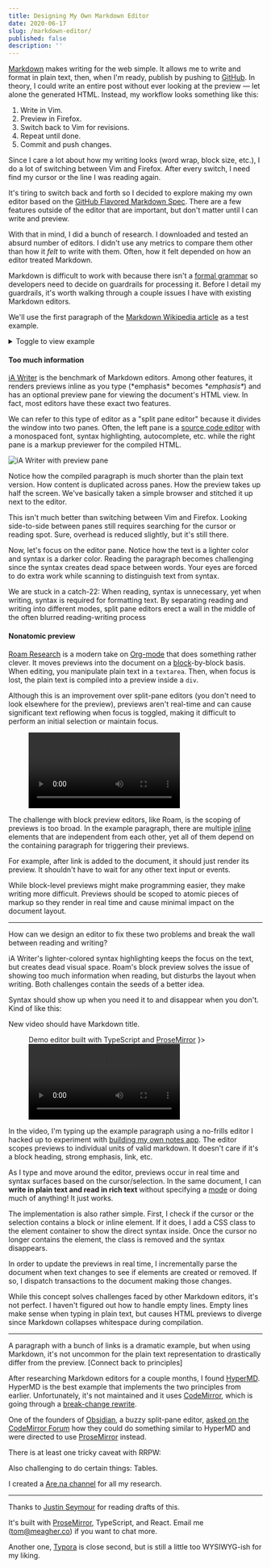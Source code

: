 ```yaml
---
title: Designing My Own Markdown Editor
date: 2020-06-17
slug: /markdown-editor/
published: false
description: ''
---
```


[Markdown](https://en.wikipedia.org/wiki/Markdown) makes writing for the web simple. It allows me to write and format in plain text, then, when I'm ready, publish by pushing to [GitHub](https://github.com/tmm/www). In theory, I could write an entire post without ever looking at the preview — let alone the generated HTML. Instead, my workflow looks something like this:

1. Write in Vim.
2. Preview in Firefox.
3. Switch back to Vim for revisions.
4. Repeat until done.
5. Commit and push changes.

Since I care a lot about how my writing looks (word wrap, block size, etc.), I do a lot of switching between Vim and Firefox. After every switch, I need find my cursor or the line I was reading again.

It's tiring to switch back and forth so I decided to explore making my own editor based on the [GitHub Flavored Markdown Spec](https://github.github.com/gfm). There are a few features outside of the editor that are important, but don't matter until I can write and preview.

With that in mind, I did a bunch of research. I downloaded and tested an absurd number of editors. I didn't use any metrics to compare them other than how it *felt* to write with them. Often, how it felt depended on how an editor treated Markdown.

Markdown is difficult to work with because there isn't a [formal grammar](https://roopc.net/posts/2014/markdown-cfg/) so developers need to decide on guardrails for processing it. Before I detail my guardrails, it's worth walking through a couple issues I have with existing Markdown editors.

We'll use the first paragraph of the [Markdown Wikipedia article](https://en.wikipedia.org/wiki/Markdown) as a test example.


<details>
  <summary>Toggle to view example</summary>

```markdown
**Markdown** is a [lightweight markup language](https://en.wikipedia.org/wiki/Lightweight_markup_language) with plain-text-formatting syntax, created in 2004 by [John Gruber](https://en.wikipedia.org/wiki/John_Gruber) with [Aaron Swartz](https://en.wikipedia.org/wiki/Aaron_Swartz). Markdown is often used to format [readme files](https://en.wikipedia.org/wiki/README), for writing messages in online discussion forums, and to create [rich text](https://en.wikipedia.org/wiki/Formatted_text) using a [plain text](https://en.wikipedia.org/wiki/Plain_text) [editor](https://en.wikipedia.org/wiki/Text_editor).
```
</details>

#### Too much information

[iA Writer](https://ia.net/writer) is the benchmark of Markdown editors. Among other features, it renders previews inline as you type (\*emphasis\* becomes _\*emphasis\*_) and has an optional preview pane for viewing the document's HTML view. In fact, most editors have these exact two features.

We can refer to this type of editor as a "split pane editor" because it divides the window into two panes. Often, the left pane is a [source code editor](https://en.wikipedia.org/wiki/Source-code_editor) with a monospaced font, syntax highlighting, autocomplete, etc. while the right pane is a markup previewer for the compiled HTML.

![iA Writer with preview pane](./assets/ia.png)

Notice how the compiled paragraph is much shorter than the plain text version. How content is duplicated across panes. How the preview takes up half the screen. We've basically taken a simple browser and stitched it up next to the editor.

This isn't much better than switching between Vim and Firefox. Looking side-to-side between panes still requires searching for the cursor or reading spot. Sure, overhead is reduced slightly, but it's still there.

Now, let's focus on the editor pane. Notice how the text is a lighter color and syntax is a darker color. Reading the paragraph becomes challenging since the syntax creates dead space between words. Your eyes are forced to do extra work while scanning to distinguish text from syntax.

We are stuck in a catch-22: When reading, syntax is unnecessary, yet when writing, syntax is required for formatting text. By separating reading and writing into different modes, split pane editors erect a wall in the middle of the often blurred reading-writing process

#### Nonatomic preview

[Roam Research](https://roamresearch.com) is a modern take on [Org-mode](https://en.wikipedia.org/wiki/Org-mode) that does something rather clever. It moves previews into the document on a [block](https://daringfireball.net/projects/markdown/syntax#block)-by-block basis. When editing, you manipulate plain text in a `textarea`. Then, when focus is lost, the plain text is compiled into a preview inside a `div`.

Although this is an improvement over split-pane editors (you don't need to look elsewhere for the preview), previews aren't real-time and can cause significant text reflowing when focus is toggled, making it difficult to perform an initial selection or maintain focus.

<Figure caption="Roam Research with custom theme">
    <video autoplay loop playsinline>
      <source src="./assets/roam.mp4" type="video/mp4" />
      <p>Your browser doesn't support HTML5 video. Here is
         a <a href="./assets/roam.mp4">link to the video</a> instead.</p>
    </video>
</Figure>

The challenge with block preview editors, like Roam, is the scoping of previews is too broad. In the example paragraph, there are multiple [inline](https://daringfireball.net/projects/markdown/syntax#span) elements that are independent from each other, yet all of them depend on the containing paragraph for triggering their previews.

For example, after link is added to the document, it should just render its preview. It shouldn't have to wait for any other text input or events.

While block-level previews might make programming easier, they make writing more difficult. Previews should be scoped to atomic pieces of markup so they render in real time and cause minimal impact on the document layout.

***

How can we design an editor to fix these two problems and break the wall between reading and writing?

iA Writer's lighter-colored syntax highlighting keeps the focus on the text, but creates dead visual space. Roam's block preview solves the issue of showing too much information when reading, but disturbs the layout when writing. Both challenges contain the seeds of a better idea.

Syntax should show up when you need it to and disappear when you don't. Kind of like this:

New video should have Markdown title.
<Figure caption={
    <div>Demo editor built with TypeScript and <a
        href="https://prosemirror.net"
        target="_blank"
        rel="nofollow noopener noreferrer">ProseMirror</a></div>
}>
    <video autoplay loop playsinline>
      <source src="./assets/mizaru.mp4" type="video/mp4" />
      <p>Your browser doesn't support HTML5 video. Here is
         a <a href="./assets/mizaru.mp4">link to the video</a> instead.</p>
    </video>
</Figure>

In the video, I'm typing up the example paragraph using a no-frills editor I hacked up to experiment with [building my own notes app](https://futureland.tv/tmm/mizaru). The editor scopes previews to individual units of valid markdown. It doesn't care if it's a block heading, strong emphasis, link, etc.

As I type and move around the editor, previews occur in real time and syntax surfaces based on the cursor/selection. In the same document, I can **write in plain text and read in rich text** without specifying a [mode](https://en.wikipedia.org/wiki/Mode_(user_interface)) or doing much of anything! It just works.

The implementation is also rather simple. First, I check if the cursor or the selection contains a block or inline element. If it does, I add a CSS class to the element container to show the direct syntax inside. Once the cursor no longer contains the element, the class is removed and the syntax disappears.

In order to update the previews in real time, I incrementally parse the document when text changes to see if elements are created or removed. If so, I dispatch transactions to the document making those changes.

While this concept solves challenges faced by other Markdown editors, it's not perfect. I haven't figured out how to handle empty lines. Empty lines make sense when typing in plain text, but causes HTML previews to diverge since Markdown collapses whitespace during compilation.

***

A paragraph with a bunch of links is a dramatic example, but when using Markdown, it's not uncommon for the plain text representation to drastically differ from the preview. [Connect back to principles]

After researching Markdown editors for a couple months, I found [HyperMD](https://github.com/laobubu/HyperMD). HyperMD is the best example that implements the two principles from earlier. Unfortunately, it's not maintained and it uses [CodeMirror](https://codemirror.net), which is going through a [break-change rewrite](https://codemirror.net/6).

One of the founders of [Obsidian](https://obsidian.md), a buzzy split-pane editor, [asked on the CodeMirror Forum](https://discuss.codemirror.net/t/implementing-wysiwyg-markdown-editor-in-codemirror/2403) how they could do something similar to HyperMD and were directed to use [ProseMirror](https://prosemirror.net/) instead.

There is at least one tricky caveat with RRPW: 

Also challenging to do certain things: Tables.

I created a [Are.na channel](https://www.are.na/tmm/mizaru) for all my research.

***

Thanks to [Justin Seymour](https://justin-seymour.com) for reading drafts of this.

It's built with [ProseMirror](https://prosemirror.net), TypeScript, and React. Email me (tom@meagher.co) if you want to chat more.

Another one, [Typora](https://typora.io/) is close second, but is still a little too WYSIWYG-ish for my liking.
